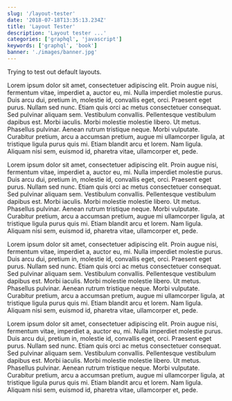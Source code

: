 ```yaml
---
slug: '/layout-tester'
date: '2018-07-18T13:35:13.234Z'
title: 'Layout Tester'
description: 'Layout tester ...'
categories: ['graphql', 'javascript']
keywords: ['graphql', 'book']
banner: './images/banner.jpg'
---
```


Trying to test out default layouts.

Lorem ipsum dolor sit amet, consectetuer adipiscing elit. Proin augue nisi, fermentum vitae, imperdiet a, auctor eu, mi. Nulla imperdiet molestie purus. Duis arcu dui, pretium in, molestie id, convallis eget, orci. Praesent eget purus. Nullam sed nunc. Etiam quis orci ac metus consectetuer consequat. Sed pulvinar aliquam sem. Vestibulum convallis. Pellentesque vestibulum dapibus est. Morbi iaculis. Morbi molestie molestie libero. Ut metus. Phasellus pulvinar. Aenean rutrum tristique neque. Morbi vulputate. Curabitur pretium, arcu a accumsan pretium, augue mi ullamcorper ligula, at tristique ligula purus quis mi. Etiam blandit arcu et lorem. Nam ligula. Aliquam nisi sem, euismod id, pharetra vitae, ullamcorper et, pede.

Lorem ipsum dolor sit amet, consectetuer adipiscing elit. Proin augue nisi, fermentum vitae, imperdiet a, auctor eu, mi. Nulla imperdiet molestie purus. Duis arcu dui, pretium in, molestie id, convallis eget, orci. Praesent eget purus. Nullam sed nunc. Etiam quis orci ac metus consectetuer consequat. Sed pulvinar aliquam sem. Vestibulum convallis. Pellentesque vestibulum dapibus est. Morbi iaculis. Morbi molestie molestie libero. Ut metus. Phasellus pulvinar. Aenean rutrum tristique neque. Morbi vulputate. Curabitur pretium, arcu a accumsan pretium, augue mi ullamcorper ligula, at tristique ligula purus quis mi. Etiam blandit arcu et lorem. Nam ligula. Aliquam nisi sem, euismod id, pharetra vitae, ullamcorper et, pede.

Lorem ipsum dolor sit amet, consectetuer adipiscing elit. Proin augue nisi, fermentum vitae, imperdiet a, auctor eu, mi. Nulla imperdiet molestie purus. Duis arcu dui, pretium in, molestie id, convallis eget, orci. Praesent eget purus. Nullam sed nunc. Etiam quis orci ac metus consectetuer consequat. Sed pulvinar aliquam sem. Vestibulum convallis. Pellentesque vestibulum dapibus est. Morbi iaculis. Morbi molestie molestie libero. Ut metus. Phasellus pulvinar. Aenean rutrum tristique neque. Morbi vulputate. Curabitur pretium, arcu a accumsan pretium, augue mi ullamcorper ligula, at tristique ligula purus quis mi. Etiam blandit arcu et lorem. Nam ligula. Aliquam nisi sem, euismod id, pharetra vitae, ullamcorper et, pede.

Lorem ipsum dolor sit amet, consectetuer adipiscing elit. Proin augue nisi, fermentum vitae, imperdiet a, auctor eu, mi. Nulla imperdiet molestie purus. Duis arcu dui, pretium in, molestie id, convallis eget, orci. Praesent eget purus. Nullam sed nunc. Etiam quis orci ac metus consectetuer consequat. Sed pulvinar aliquam sem. Vestibulum convallis. Pellentesque vestibulum dapibus est. Morbi iaculis. Morbi molestie molestie libero. Ut metus. Phasellus pulvinar. Aenean rutrum tristique neque. Morbi vulputate. Curabitur pretium, arcu a accumsan pretium, augue mi ullamcorper ligula, at tristique ligula purus quis mi. Etiam blandit arcu et lorem. Nam ligula. Aliquam nisi sem, euismod id, pharetra vitae, ullamcorper et, pede.
